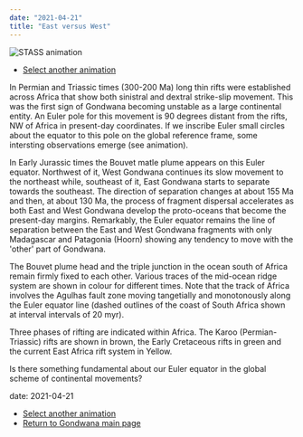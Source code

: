 ```yaml
---
date: "2021-04-21"
title: "East versus West"
---
```


![STASS animation](STASS-5.gif)

* [Select another animation](../animations)

In Permian and Triassic times (300-200 Ma) long thin rifts were established across Africa that show both sinistral and dextral strike-slip movement. This was the first sign of Gondwana becoming unstable as a large continental entity. An Euler pole for this movement is 90 degrees distant from the rifts, NW of Africa in present-day coordinates. If we inscribe Euler small circles about the equator to this pole on the global reference frame, some intersting observations emerge (see animation). 

In Early Jurassic times the Bouvet matle plume appears on this Euler equator. Northwest of it, West Gondwana continues its slow movement to the northeast while, southeast of it, 
East Gondwana starts to separate towards the southeast. The direction of separation changes at about 155 Ma and then, at about 130 Ma, the process of fragment dispersal accelerates as both East and West Gondwana develop the proto-oceans that become the present-day margins.  Remarkably, the Euler equator remains the line of separation between the East and West Gondwana fragments with only Madagascar and Patagonia (Hoorn) showing any tendency to move with the 'other' part of Gondwana.

The Bouvet plume head and the triple junction in the ocean south of Africa remain firmly fixed to each other.  Various traces of the mid-ocean ridge system are shown in colour for different times.  Note that the track of Africa involves the Agulhas fault zone moving tangetially and monotonously along the Euler equator line (dashed outlines of the coast of South Africa shown at interval intervals of 20 myr).

Three phases of rifting are indicated within Africa.  The Karoo (Permian-Triassic) rifts are shown in brown, the Early Cretaceous rifts in green and the current East Africa rift system in Yellow.

Is there something fundamental about our Euler equator in the global scheme of continental movements?

date: 2021-04-21

* [Select another animation](../animations)
* [Return to Gondwana main page](../../gondwana)
